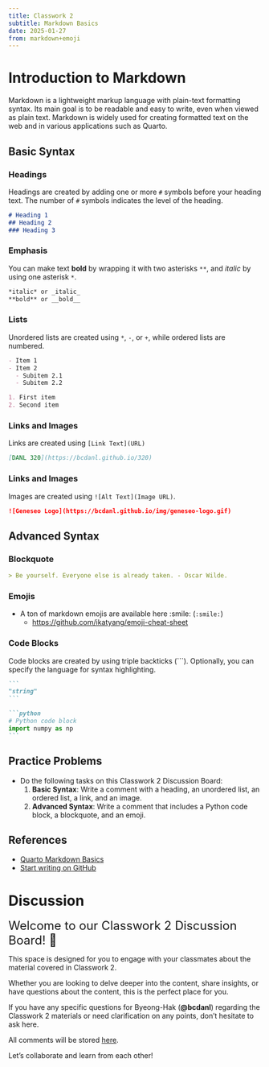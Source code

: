 ```yaml
---
title: Classwork 2
subtitle: Markdown Basics
date: 2025-01-27
from: markdown+emoji
---
```




# Introduction to Markdown

Markdown is a lightweight markup language with plain-text formatting syntax. Its main goal is to be readable and easy to write, even when viewed as plain text. Markdown is widely used for creating formatted text on the web and in various applications such as Quarto.

## Basic Syntax

### Headings
Headings are created by adding one or more `#` symbols before your heading text. The number of `#` symbols indicates the level of the heading.

```markdown
# Heading 1
## Heading 2
### Heading 3
```

### Emphasis
You can make text **bold** by wrapping it with two asterisks `**`, and *italic* by using one asterisk `*`.

```markdown
*italic* or _italic_
**bold** or __bold__
```

### Lists
Unordered lists are created using `*`, `-`, or `+`, while ordered lists are numbered.

```markdown
- Item 1
- Item 2
  - Subitem 2.1
  - Subitem 2.2
```

```markdown
1. First item
2. Second item
```

### Links and Images
Links are created using `[Link Text](URL)`

```markdown
[DANL 320](https://bcdanl.github.io/320)
```


### Links and Images
Images are created using `![Alt Text](Image URL)`.

```markdown
![Geneseo Logo](https://bcdanl.github.io/img/geneseo-logo.gif)
```

## Advanced Syntax

### Blockquote

```markdown
> Be yourself. Everyone else is already taken. - Oscar Wilde.
```


### Emojis

- A ton of markdown emojis are available here :smile: (`:smile:`)
  - [https://github.com/ikatyang/emoji-cheat-sheet](https://github.com/ikatyang/emoji-cheat-sheet)



### Code Blocks
Code blocks are created by using triple backticks (```). Optionally, you can specify the language for syntax highlighting.


````markdown
```
"string"
```
````

````markdown
```python
# Python code block
import numpy as np
```
````

## Practice Problems
- Do the following tasks on this Classwork 2 Discussion Board:
  1. **Basic Syntax**: Write a comment with a heading, an unordered list, an ordered list, a link, and an image.
  2. **Advanced Syntax**: Write a comment that includes a Python code block, a blockquote, and an emoji.



## References
- [Quarto Markdown Basics](https://quarto.org/docs/authoring/markdown-basics.html)
- [Start writing on GitHub](https://docs.github.com/en/get-started/writing-on-github/getting-started-with-writing-and-formatting-on-github/basic-writing-and-formatting-syntax)


# Discussion

<font size = "5">Welcome to our Classwork 2 Discussion Board! 👋 </font>

This space is designed for you to engage with your classmates about the material covered in Classwork 2.

Whether you are looking to delve deeper into the content, share insights, or have questions about the content, this is the perfect place for you.

If you have any specific questions for Byeong-Hak (**@bcdanl**) regarding the Classwork 2 materials or need clarification on any points, don't hesitate to ask here. 

All comments will be stored [here](https://github.com/bcdanl/320/discussions/).

Let's collaborate and learn from each other!